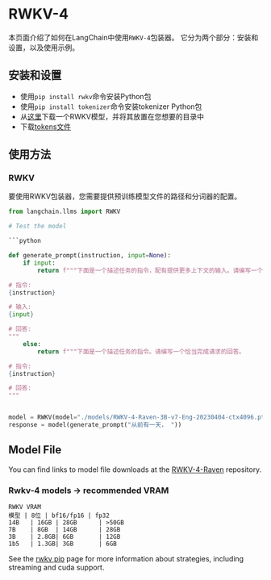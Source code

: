 # RWKV-4

本页面介绍了如何在LangChain中使用`RWKV-4`包装器。
它分为两个部分：安装和设置，以及使用示例。

## 安装和设置
- 使用`pip install rwkv`命令安装Python包
- 使用`pip install tokenizer`命令安装tokenizer Python包
- 从[这里](https://huggingface.co/BlinkDL/rwkv-4-raven/tree/main)下载一个RWKV模型，并将其放置在您想要的目录中
- 下载[tokens文件](https://raw.githubusercontent.com/BlinkDL/ChatRWKV/main/20B_tokenizer.json)

## 使用方法

### RWKV

要使用RWKV包装器，您需要提供预训练模型文件的路径和分词器的配置。
```python
from langchain.llms import RWKV

# Test the model

```python

def generate_prompt(instruction, input=None):
    if input:
        return f"""下面是一个描述任务的指令，配有提供更多上下文的输入。请编写一个恰当完成请求的回答。

# 指令:
{instruction}

# 输入:
{input}

# 回答:
"""
    else:
        return f"""下面是一个描述任务的指令。请编写一个恰当完成请求的回答。

# 指令:
{instruction}

# 回答:
"""


model = RWKV(model="./models/RWKV-4-Raven-3B-v7-Eng-20230404-ctx4096.pth", strategy="cpu fp32", tokens_path="./rwkv/20B_tokenizer.json")
response = model(generate_prompt("从前有一天， "))
```
## Model File

You can find links to model file downloads at the [RWKV-4-Raven](https://huggingface.co/BlinkDL/rwkv-4-raven/tree/main) repository.

### Rwkv-4 models -> recommended VRAM


```
RWKV VRAM
模型 | 8位 | bf16/fp16 | fp32
14B   | 16GB | 28GB      | >50GB
7B    | 8GB  | 14GB      | 28GB
3B    | 2.8GB| 6GB       | 12GB
1b5   | 1.3GB| 3GB       | 6GB
```

See the [rwkv pip](https://pypi.org/project/rwkv/) page for more information about strategies, including streaming and cuda support.
